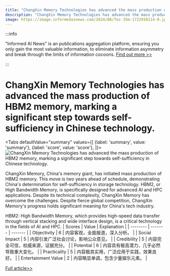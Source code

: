 ```yaml
---
title: "ChangXin Memory Technologies has advanced the mass production of HBM2 memory, marking a significant step towards self-sufficiency in Chinese technology."
description: "ChangXin Memory Technologies has advanced the mass production of HBM2 memory, marking a significant step towards self-sufficiency in Chinese technology."
image: https://image.informedainews.com/2024/08/Tec-35m-1722910114-0.jpg
---
```



:::info

"Informed AI News" is an publications aggregation platform, ensuring you only gain the most valuable information, to eliminate information asymmetry and break through the limits of information cocoons.  [Find out more >>](/)

:::

# ChangXin Memory Technologies has advanced the mass production of HBM2 memory, marking a significant step towards self-sufficiency in Chinese technology.


<Tabs
	defaultValue="summary"
	values={[
	{label: 'summary', value: 'summary'},
	{label: 'score', value: 'score'},
]}>
<TabItem value="summary">
<img
  src="https://image.informedainews.com/2024/08/Tec-35m-1722910114-0.jpg"
  alt="ChangXin Memory Technologies has advanced the mass production of HBM2 memory, marking a significant step towards self-sufficiency in Chinese technology."
/>



ChangXin Memory, China's memory giant, has initiated mass production of HBM2 memory. This move is two years ahead of schedule, demonstrating China's determination for self-sufficiency in storage technology. HBM2, or High Bandwidth Memory, is specifically designed for advanced AI and HPC applications. Despite its technical complexity, ChangXin Memory has overcome the challenges. Despite fierce global competition, ChangXin Memory's progress holds significant meaning for China's tech industry.

HBM2: High Bandwidth Memory, which provides high-speed data transfer through vertical stacking and wide interface design, is a critical technology in the fields of AI and HPC.
</TabItem>
<TabItem value="score">
	| Scores     | Value   | Explanation |
	| -------- | ------- | ------- |
	| Objectivity  | 6    | 内容客观，全面报道，深入分析。    |
	| Social Impact | 5     | 内容引发广泛社会讨论，影响公众意见。    |
	| Credibility    | 5    | 内容完全可信，权威来源，证据充分。    |
	| Potential    | 6    | 内容具有极高潜力，几乎必然导致重大变化。    |
	| Practicality    | 5    | 内容极其实用，广泛应用于实践，效果良好。    |
	| Entertainment Value    | 2    | 内容略显单调，包含少量娱乐元素。    |
</TabItem>
</Tabs>

[Full article>>](https://www.cnbeta.com.tw/articles/tech/1441074.htm)
